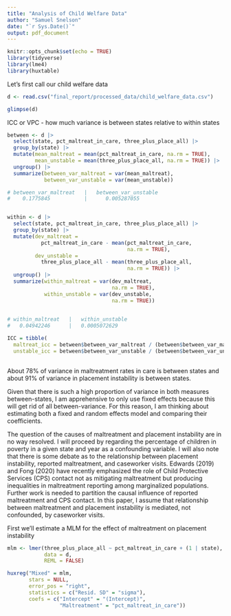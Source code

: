 ```yaml
---
title: "Analysis of Child Welfare Data"
author: "Samuel Snelson"
date: "`r Sys.Date()`"
output: pdf_document
---
```


```r
knitr::opts_chunk$set(echo = TRUE)
library(tidyverse)
library(lme4)
library(huxtable)
```

Let's first call our child welfare data

```r
d <- read.csv("final_report/processed_data/child_welfare_data.csv")
```

```r
glimpse(d)
```


ICC or VPC - how much variance is between states relative to within states

```r
between <- d |> 
  select(state, pct_maltreat_in_care, three_plus_place_all) |> 
  group_by(state) |> 
  mutate(mean_maltreat = mean(pct_maltreat_in_care, na.rm = TRUE),
         mean_unstable = mean(three_plus_place_all, na.rm = TRUE)) |> 
  ungroup() |> 
  summarize(between_var_maltreat = var(mean_maltreat), 
            between_var_unstable = var(mean_unstable))

# between_var_maltreat   |   between_var_unstable
#    0.1775845           |      0.005287055


within <- d |> 
  select(state, pct_maltreat_in_care, three_plus_place_all) |> 
  group_by(state) |> 
  mutate(dev_maltreat = 
           pct_maltreat_in_care - mean(pct_maltreat_in_care,
                                       na.rm = TRUE),
         dev_unstable = 
           three_plus_place_all - mean(three_plus_place_all, 
                                       na.rm = TRUE)) |> 
  ungroup() |> 
  summarize(within_maltreat = var(dev_maltreat, 
                                  na.rm = TRUE), 
            within_unstable = var(dev_unstable, 
                                  na.rm = TRUE))

	
# within_maltreat   |   within_unstable
#   0.04942246      |   0.0005072629

ICC = tibble(
  maltreat_icc = between$between_var_maltreat / (between$between_var_maltreat + within$within_maltreat),
  unstable_icc = between$between_var_unstable / (between$between_var_unstable + within$within_unstable))
  
```

About 78% of variance in maltreatment rates in care is between states and about 91% of variance in placement instability is between states. 

Given that there is such a high proportion of variance in both measures between-states, I am apprehensive to only use fixed effects because this will get rid of all between-variance. For this reason, I am thinking about estimating both a fixed and random effects model and comparing their coefficients. 


The question of the causes of maltreatment and placement instability are in no way resolved. I will proceed by regarding the percentage of children in poverty in a given state and year as a confounding variable. I will also note that there is some debate as to the relationship between placement instability, reported maltreatment, and caseworker visits. Edwards (2019) and Fong (2020) have recently emphasized the role of Child Protective Services (CPS) contact not as mitigating maltreatment but producing inequalities in maltreatment reporting among marginalized populations. Further work is needed to partition the causal influence of reported maltreatment and CPS contact. In this paper, I assume that relationship between maltreatment and placement instability is mediated, not confounded, by caseworker visits. 



First we'll estimate a MLM for the effect of maltreatment on placement instability

```r
mlm <- lmer(three_plus_place_all ~ pct_maltreat_in_care + (1 | state), 
            data = d, 
            REML = FALSE)

huxreg("Mixed" = mlm, 
       stars = NULL,
       error_pos = "right",
       statistics = c("Resid. SD" = "sigma"),
       coefs = c("Intercept" = "(Intercept)", 
                 "Maltreatment" = "pct_maltreat_in_care"))

```




